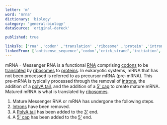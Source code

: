 ```yaml
---
letter: 'm'
word: 'mrna'
dictionary: 'biology'
category: 'general-biology'
dataSource: 'original-dereck'

published: true

linksTo: ['rna' ,'codon' ,'translation' ,'ribosome' ,'protein' ,'intron' ,'poly_a_tail' ,'5PrimeCap' ,'PolyATail' ,'3_prime_end_3' ,'5_prime_end_5']
linkedFrom: ['antisense_sequence','codon','crick_strand','initiation','mirna','modrna','poly_cistronic','protein','rna','rna_binding_protein_rna_bp','rna_polymerase_rna_p','rna_seq','ribosome','riboswitch','transcription','translation','translational_fusion','trna','trna','untranslated_region_utr','watson_strand_5_3']
---
```


<a id="mrna">mRNA</a> - Messenger RNA is a functional [RNA](#rna) comprising [codons](#codon) to be [translated](#translation) by [ribosomes](#ribosome) to [proteins](#protein). In eukaryotic systems, mRNA that has not been processed is referred to as precursor mRNA (pre-mRNA). This pre-mRNA is typically processed through the removal of [introns](#intron), the addition of a [polyA tail](#poly_a_tail), and the addition of a [5' cap](#5PrimeCap) to create mature mRNA. Matured mRNA is what is translated by [ribosomes](#ribosome).
1. Mature Messenger RNA or mRNA has undergone the following steps.
2. [Introns](#intron) have been removed.
3. A [PolyA tail](#PolyATail) has been added to the [3'](#3_prime_end_3) end.
4. A [5' cap](#5PrimeCap) has been added to the [5'](#5_prime_end_5) end.